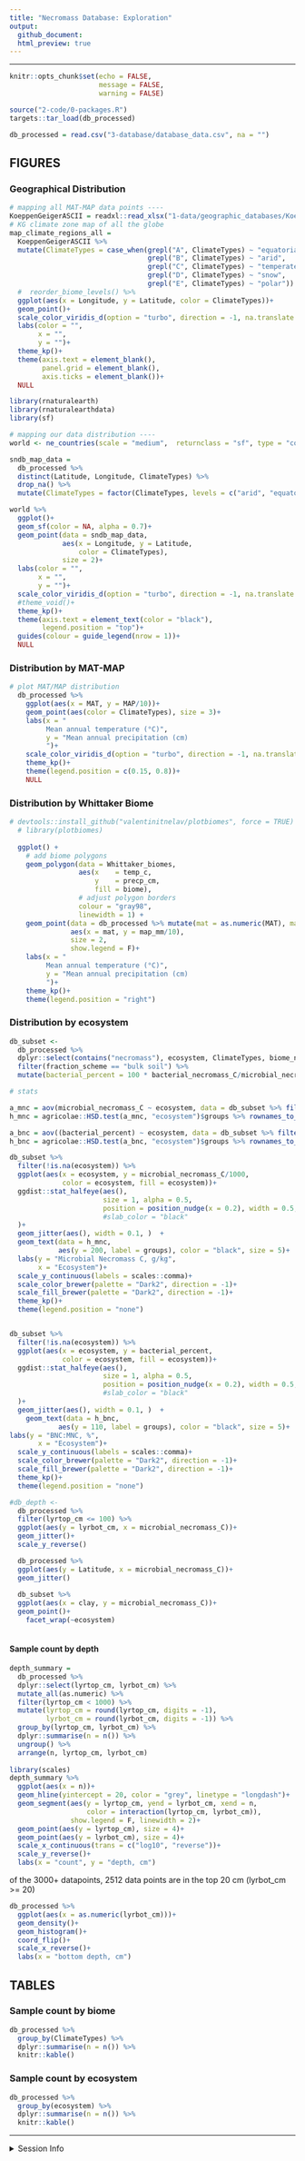 ```yaml
---
title: "Necromass Database: Exploration"
output: 
  github_document:
  html_preview: true
---
```



---

```r
knitr::opts_chunk$set(echo = FALSE,
                      message = FALSE,
                      warning = FALSE)
```

```r
source("2-code/0-packages.R")
targets::tar_load(db_processed)

db_processed = read.csv("3-database/database_data.csv", na = "")

```

## FIGURES 

### Geographical Distribution

```r

# mapping all MAT-MAP data points ----
KoeppenGeigerASCII = readxl::read_xlsx("1-data/geographic_databases/KoeppenGeigerASCII.xlsx")
# KG climate zone map of all the globe
map_climate_regions_all = 
  KoeppenGeigerASCII %>% 
  mutate(ClimateTypes = case_when(grepl("A", ClimateTypes) ~ "equatorial",
                                  grepl("B", ClimateTypes) ~ "arid",
                                  grepl("C", ClimateTypes) ~ "temperate",
                                  grepl("D", ClimateTypes) ~ "snow",
                                  grepl("E", ClimateTypes) ~ "polar")) %>% 
  #  reorder_biome_levels() %>% 
  ggplot(aes(x = Longitude, y = Latitude, color = ClimateTypes))+
  geom_point()+
  scale_color_viridis_d(option = "turbo", direction = -1, na.translate = F)+
  labs(color = "",
       x = "",
       y = "")+
  theme_kp()+
  theme(axis.text = element_blank(),
        panel.grid = element_blank(),
        axis.ticks = element_blank())+
  NULL

```


```r
library(rnaturalearth)
library(rnaturalearthdata)
library(sf)

# mapping our data distribution ----
world <- ne_countries(scale = "medium",  returnclass = "sf", type = "countries")

sndb_map_data = 
  db_processed %>% 
  distinct(Latitude, Longitude, ClimateTypes) %>% 
  drop_na() %>% 
  mutate(ClimateTypes = factor(ClimateTypes, levels = c("arid", "equatorial", "temperate", "snow", "polar")))

world %>% 
  ggplot()+
  geom_sf(color = NA, alpha = 0.7)+
  geom_point(data = sndb_map_data,
             aes(x = Longitude, y = Latitude,
                 color = ClimateTypes), 
             size = 2)+
  labs(color = "",
       x = "",
       y = "")+
  scale_color_viridis_d(option = "turbo", direction = -1, na.translate = F)+
  #theme_void()+
  theme_kp()+
  theme(axis.text = element_text(color = "black"),
        legend.position = "top")+
  guides(colour = guide_legend(nrow = 1))+
  NULL

```


### Distribution by MAT-MAP

```r

# plot MAT/MAP distribution
  db_processed %>% 
    ggplot(aes(x = MAT, y = MAP/10))+
    geom_point(aes(color = ClimateTypes), size = 3)+
    labs(x = "
         Mean annual temperature (°C)",
         y = "Mean annual precipitation (cm)
         ")+
    scale_color_viridis_d(option = "turbo", direction = -1, na.translate = F)+
    theme_kp()+
    theme(legend.position = c(0.15, 0.8))+
    NULL
```

### Distribution by Whittaker Biome

```r

# devtools::install_github("valentinitnelav/plotbiomes", force = TRUE)
  # library(plotbiomes)
  
  ggplot() +
    # add biome polygons
    geom_polygon(data = Whittaker_biomes,
                 aes(x    = temp_c,
                     y    = precp_cm,
                     fill = biome),
                 # adjust polygon borders
                 colour = "gray98",
                 linewidth = 1) +
    geom_point(data = db_processed %>% mutate(mat = as.numeric(MAT), map_mm = as.numeric(MAP)), 
               aes(x = mat, y = map_mm/10), 
               size = 2,
               show.legend = F)+
    labs(x = "
         Mean annual temperature (°C)",
         y = "Mean annual precipitation (cm)
         ")+
    theme_kp()+
    theme(legend.position = "right")

```


### Distribution by ecosystem

```r
db_subset <- 
  db_processed %>% 
  dplyr::select(contains("necromass"), ecosystem, ClimateTypes, biome_name, clay, fraction_scheme, horizon) %>% 
  filter(fraction_scheme == "bulk soil") %>% 
  mutate(bacterial_percent = 100 * bacterial_necromass_C/microbial_necromass_C)
```


```r
# stats

a_mnc = aov(microbial_necromass_C ~ ecosystem, data = db_subset %>% filter(!is.na(ecosystem)))
h_mnc = agricolae::HSD.test(a_mnc, "ecosystem")$groups %>% rownames_to_column("ecosystem")

a_bnc = aov((bacterial_percent) ~ ecosystem, data = db_subset %>% filter(!is.na(ecosystem)))
h_bnc = agricolae::HSD.test(a_bnc, "ecosystem")$groups %>% rownames_to_column("ecosystem")

```

```r

db_subset %>% 
  filter(!is.na(ecosystem)) %>% 
  ggplot(aes(x = ecosystem, y = microbial_necromass_C/1000,
             color = ecosystem, fill = ecosystem))+
  ggdist::stat_halfeye(aes(), 
                       size = 1, alpha = 0.5,
                       position = position_nudge(x = 0.2), width = 0.5, 
                       #slab_color = "black"
  )+
  geom_jitter(aes(), width = 0.1, )  +
  geom_text(data = h_mnc,
            aes(y = 200, label = groups), color = "black", size = 5)+
  labs(y = "Microbial Necromass C, g/kg",
       x = "Ecosystem")+
  scale_y_continuous(labels = scales::comma)+
  scale_color_brewer(palette = "Dark2", direction = -1)+
  scale_fill_brewer(palette = "Dark2", direction = -1)+
  theme_kp()+
  theme(legend.position = "none")


db_subset %>% 
  filter(!is.na(ecosystem)) %>% 
  ggplot(aes(x = ecosystem, y = bacterial_percent,
             color = ecosystem, fill = ecosystem))+
  ggdist::stat_halfeye(aes(), 
                       size = 1, alpha = 0.5,
                       position = position_nudge(x = 0.2), width = 0.5, 
                       #slab_color = "black"
  )+
  geom_jitter(aes(), width = 0.1, )  +
    geom_text(data = h_bnc, 
            aes(y = 110, label = groups), color = "black", size = 5)+
labs(y = "BNC:MNC, %",
       x = "Ecosystem")+
  scale_y_continuous(labels = scales::comma)+
  scale_color_brewer(palette = "Dark2", direction = -1)+
  scale_fill_brewer(palette = "Dark2", direction = -1)+
  theme_kp()+
  theme(legend.position = "none")


```






```r
#db_depth <- 
  db_processed %>% 
  filter(lyrtop_cm <= 100) %>% 
  ggplot(aes(y = lyrbot_cm, x = microbial_necromass_C))+
  geom_jitter()+
  scale_y_reverse()

  db_processed %>% 
  ggplot(aes(y = Latitude, x = microbial_necromass_C))+
  geom_jitter()
  
  db_subset %>% 
  ggplot(aes(x = clay, y = microbial_necromass_C))+
  geom_point()+
    facet_wrap(~ecosystem)
  
```


#### Sample count by depth
```r

depth_summary = 
  db_processed %>%
  dplyr::select(lyrtop_cm, lyrbot_cm) %>% 
  mutate_all(as.numeric) %>% 
  filter(lyrtop_cm < 1000) %>% 
  mutate(lyrtop_cm = round(lyrtop_cm, digits = -1),
         lyrbot_cm = round(lyrbot_cm, digits = -1)) %>% 
  group_by(lyrtop_cm, lyrbot_cm) %>% 
  dplyr::summarise(n = n()) %>% 
  ungroup() %>% 
  arrange(n, lyrtop_cm, lyrbot_cm)
  
library(scales)
depth_summary %>% 
  ggplot(aes(x = n))+
  geom_hline(yintercept = 20, color = "grey", linetype = "longdash")+
  geom_segment(aes(y = lyrtop_cm, yend = lyrbot_cm, xend = n,
                   color = interaction(lyrtop_cm, lyrbot_cm)),
               show.legend = F, linewidth = 2)+
  geom_point(aes(y = lyrtop_cm), size = 4)+
  geom_point(aes(y = lyrbot_cm), size = 4)+
  scale_x_continuous(trans = c("log10", "reverse"))+
  scale_y_reverse()+
  labs(x = "count", y = "depth, cm")
```

of the 3000+ datapoints, 2512 data points are in the top 20 cm (lyrbot_cm >= 20)


```r

db_processed %>% 
  ggplot(aes(x = as.numeric(lyrbot_cm)))+
  geom_density()+
  geom_histogram()+
  coord_flip()+
  scale_x_reverse()+
  labs(x = "bottom depth, cm")


```


## TABLES

### Sample count by biome

```r
db_processed %>% 
  group_by(ClimateTypes) %>% 
  dplyr::summarise(n = n()) %>% 
  knitr::kable()
```


### Sample count by ecosystem
```r
db_processed %>% 
  group_by(ecosystem) %>% 
  dplyr::summarise(n = n()) %>% 
  knitr::kable()
```


---

<details>
<summary> Session Info </summary>

Date run: `r Sys.Date()`

```r
sessionInfo()
```

</details>